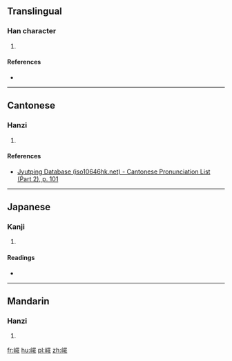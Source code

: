 ==Translingual==

===Han character===
{{Han char|rn=46|rad=山|as=13|sn=16|four=2671<sub>1</sub>|canj=山田中卜 (UWLY)|ids=⿰[[山]][[罪]]}}

# {{defn|Han|sort=山13}}

====References====
* {{Han ref|kx=0321.081|dkj=49057|hdz=10800.170|uh=5DB5|ud=23989|bh=E962|bd=59746}}

----

==Cantonese==

===Hanzi===
{{yue-hanzi|jyut=[[zeoi2]]|y=jeui2}}

# {{defn|lang=yue|sort=山13}}

====References====
* [http://www.iso10646hk.net/jp/document/download.jsp Jyutping Database (iso10646hk.net) - Cantonese Pronunciation List (Part 2), p. 101]

----

==Japanese==

===Kanji===
{{ja-kanji|grade=|rs=山13}}

# {{defn|lang=ja|sort=山13}}

====Readings====
* {{ja-readings|on=[[さい]] (sai)|kun=}}

----

==Mandarin==

===Hanzi===
{{cmn-hanzi|pin=[[zuǐ]] ([[zui3]])|wg=tsui<sup>3</sup>}}

# {{defn|lang=cmn|sort=山13}}

[[fr:嶵]]
[[hu:嶵]]
[[pl:嶵]]
[[zh:嶵]]